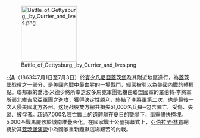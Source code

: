 [[File:Battle_of_Gettysburg,_by_Currier_and_Ives.png|150px]]

'''[[蓋茨堡之役|-{A]]'''（1863年7月1日至7月3日）於[[賓夕凡尼亞|賓夕凡尼亞]][[蓋茨堡|蓋茨堡]]及其附近地區進行，為[[蓋茨堡戰役|蓋茨堡战役]]之一部分，是[[美國內戰|美國內戰]]中最血腥的一場戰鬥，經常被引以為美國內戰的轉捩點。聯邦軍的喬治·米德少將所率之波多馬克軍團抵擋由聯盟國軍的羅伯特·李將軍所部北維吉尼亞軍團之進攻，獲得決定性勝利，終結了李將軍第二次，也是最後一次入侵美國北方各州。这场战役雙方總共損失51,000名兵員─包含陣亡、受傷、失蹤、被俘者。超過7,000名陣亡戰士的遺體躺在夏日的艷陽下，亟需儘快掩埋。5,000匹戰馬屍骸於城南堆疊火化。在國家戰士公墓揭幕式上，[[亞伯拉罕·林肯|亞伯拉罕·林肯]]總統於其[[蓋茨堡演說|蓋茨堡演說]]中為國家重新題獻這場艱苦的內戰。